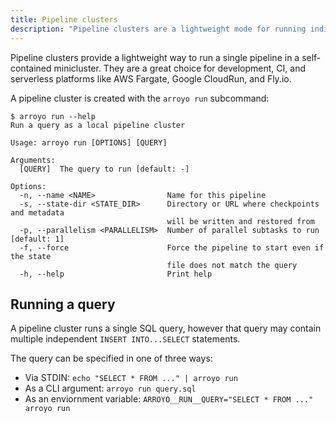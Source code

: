```yaml
---
title: Pipeline clusters
description: "Pipeline clusters are a lightweight mode for running individual jobs"
---
```


Pipeline clusters provide a lightweight way to run a single pipeline in a self-contained
minicluster. They are a great choice for development, CI, and serverless platforms like
AWS Fargate, Google CloudRun, and Fly.io.

A pipeline cluster is created with the `arroyo run` subcommand:

```shellsession
$ arroyo run --help
Run a query as a local pipeline cluster

Usage: arroyo run [OPTIONS] [QUERY]

Arguments:
  [QUERY]  The query to run [default: -]

Options:
  -n, --name <NAME>                Name for this pipeline
  -s, --state-dir <STATE_DIR>      Directory or URL where checkpoints and metadata
                                   will be written and restored from
  -p, --parallelism <PARALLELISM>  Number of parallel subtasks to run [default: 1]
  -f, --force                      Force the pipeline to start even if the state
                                   file does not match the query
  -h, --help                       Print help
```

## Running a query

A pipeline cluster runs a single SQL query, however that query may contain
multiple independent `INSERT INTO...SELECT` statements.

The query can be specified in one of three ways:

* Via STDIN: `echo "SELECT * FROM ..." | arroyo run`
* As a CLI argument: `arroyo run query.sql`
* As an enviornment variable: `ARROYO__RUN__QUERY="SELECT * FROM ..." arroyo run`
